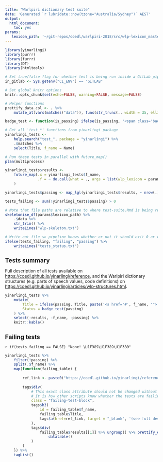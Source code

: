 ```yaml
---
title: "Warlpiri dictionary test suite"
date: 'Generated `r lubridate::now(tzone="Australia/Sydney")` AEST'
output: 
  html_document: 
    toc: yes
params:
   lexicon_path: '~/git-repos/coedl/warlpiri-2018/src/wlp-lexicon_master.txt'
---
```


```r
library(yinarlingi)
library(purrr)
library(furrr)
library(DT)
library(htmltools)

# Set true/false flag for whether test is being run inside a GitLab pipeline
in_gitlab <- Sys.getenv("CI_ENV") == "GITLAB"

# Set global knitr options
knitr::opts_chunk$set(echo=FALSE, warning=FALSE, message=FALSE)

# Helper functions
prettify_data_col <- . %>%
    mutate_at(vars(matches("data")), funs(str_trunc(., width = 35, ellipsis = "\t...")))

badge_test <- function(is_passing) ifelse(is_passing, '<span class="badge value build-passing">passing</span>', '<span class="badge value build-failing">failing</span>')
```

```r
# Get all 'test_*' functions from yinarlingi package
yinarlingi_tests <- 
    help.search("test_", package = "yinarlingi") %>%
    .$matches %>%
    select(Title, f_name = Name)

# Run these tests in parallel with future_map()
plan(multiprocess)

yinarlingi_tests$results <-
    future_map(.x = yinarlingi_tests$f_name,
               .f = ~ do.call(what = ., args = list(wlp_lexicon = params$lexicon_path))
    )

yinarlingi_tests$passing <- map_lgl(yinarlingi_tests$results, ~ nrow(.) == 0)

tests_failing <- sum(!yinarlingi_tests$passing) > 0
```

```r
# Note that file paths are relative to where test-suite.Rmd is being run!
skeletonise_df(params$lexicon_path) %>%
    .$data %>%
    str_trim() %>% 
    writeLines("wlp-skeleton.txt")

# Write out file so pipeline knows whether or not it should exit 0 or exit 1
ifelse(tests_failing, "failing", "passing") %>% 
    writeLines("tests_status.txt")
```

# Tests summary

Full description of all tests available on [https://coedl.github.io/yinarlingi/reference](https://coedl.github.io/yinarlingi/reference), and the Warlpiri dictionary structures (e.g. parts of speech values, code definitions) on [https://coedl.github.io/yinarlingi/articles/wlp-structures.html](https://coedl.github.io/yinarlingi/articles/wlp-structures.html).

```r
yinarlingi_tests %>%
    mutate(
        Title = ifelse(passing, Title, paste('<a href="#', f_name, '">', Title, '</a>', sep = '')),
        Status = badge_test(passing)
    ) %>% 
    select(-results, -f_name, -passing) %>% 
    knitr::kable()
```

# Failing tests

`r if(tests_failing == FALSE) "None! \U1F389\U1F389\U1F389"`

```r
yinarlingi_tests %>%
    filter(!passing) %>%
    split(.$f_name) %>%
    map(function(failing_table) {
        
        ref_link <- paste0("https://coedl.github.io/yinarlingi/reference/", failing_table$f_name, ".html", collapse = "")
        
        tags$div(
            # This exact class attribute should not be changed without planning
            # It is how other scripts know whether the tests are failing (by grepping for 'class="failing-test-block"')
            class = "failing-test-block",
            tags$h3(
                id = failing_table$f_name,
                failing_table$Title,
                tags$a(href=ref_link, target = "_blank", '(see full description)')
            ),
            tags$div(
                failing_table$results[[1]] %>% ungroup() %>% prettify_data_col() %>%
                    datatable()
            )
        )
    }) %>%
    tagList()
```

<style type="text/css">
h1 { font-size: 1.4em }
h2 { font-size: 1.3em }
h3 { font-size: 1.2em }

.failing-test-block { margin-bottom:50px; }
div.datatables { width:100% !important; height:auto !important; }

.badge.tag { background-color: #4c4c4c; padding: 2px 4px 3px 7px; border-radius: 4px 0 0 4px; }

.badge.value { padding: 2px 7px 3px 4px; border-radius: 0 4px 4px 0; }

.badge.build-passing { background-color: #4b2; }

.badge.build-failing { background-color: #c54; }
</style>

